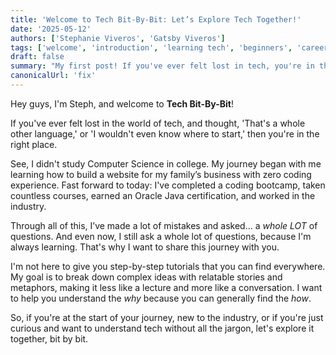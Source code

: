 ```yaml
---
title: 'Welcome to Tech Bit-By-Bit: Let’s Explore Tech Together!'
date: '2025-05-12'
authors: ['Stephanie Viveros', 'Gatsby Viveros']
tags: ['welcome', 'introduction', 'learning tech', 'beginners', 'career journey']
draft: false
summary: "My first post! If you've ever felt lost in tech, you're in the right place. Let's break down complex ideas and learn together, bit by bit."
canonicalUrl: 'fix'
---
```


Hey guys, I'm Steph, and welcome to **Tech Bit-By-Bit**!

If you've ever felt lost in the world of tech, and thought, 'That's a whole other language,' or 'I wouldn't even know where to start,' then you're in the right place.

See, I didn't study Computer Science in college. My journey began with me learning how to build a website for my family’s business with zero coding experience. Fast forward to today: I've completed a coding bootcamp, taken countless courses, earned an Oracle Java certification, and worked in the industry.

Through all of this, I’ve made a lot of mistakes and asked... a _whole LOT_ of questions. And even now, I still ask a whole lot of questions, because I'm always learning. That's why I want to share this journey with you.

I'm not here to give you step-by-step tutorials that you can find everywhere. My goal is to break down complex ideas with relatable stories and metaphors, making it less like a lecture and more like a conversation. I want to help you understand the _why_ because you can generally find the _how_.

So, if you're at the start of your journey, new to the industry, or if you're just curious and want to understand tech without all the jargon, let's explore it together, bit by bit.
